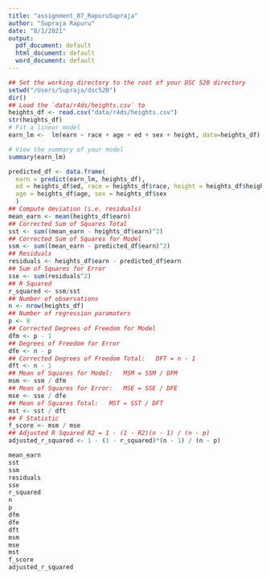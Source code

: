 ---
title: "assignment_07_RapuruSupraja"
author: "Supraja Rapuru"
date: "8/1/2021"
output:
  pdf_document: default
  html_document: default
  word_document: default
---

```{r include = FALSE}
## Set the working directory to the root of your DSC 520 directory
setwd("/Users/Supraja/dsc520")
dir()
## Load the `data/r4ds/heights.csv` to
heights_df <- read.csv("data/r4ds/heights.csv")
str(heights_df)
# Fit a linear model
earn_lm <-  lm(earn ~ race + age + ed + sex + height, data=heights_df)
```
```{r include = TRUE}
# View the summary of your model
summary(earn_lm)
```
```{r include = FALSE}
predicted_df <- data.frame(
  earn = predict(earn_lm, heights_df),
  ed = heights_df$ed, race = heights_df$race, height = heights_df$height,
  age = heights_df$age, sex = heights_df$sex
  )
## Compute deviation (i.e. residuals)
mean_earn <- mean(heights_df$earn)
## Corrected Sum of Squares Total
sst <- sum((mean_earn - heights_df$earn)^2)
## Corrected Sum of Squares for Model
ssm <- sum((mean_earn - predicted_df$earn)^2)
## Residuals
residuals <- heights_df$earn - predicted_df$earn
## Sum of Squares for Error
sse <- sum(residuals^2)
## R Squared
r_squared <- ssm/sst
## Number of observations
n <- nrow(heights_df)
## Number of regression paramaters
p <- 8
## Corrected Degrees of Freedom for Model
dfm <- p - 1
## Degrees of Freedom for Error
dfe <- n - p
## Corrected Degrees of Freedom Total:   DFT = n - 1
dft <- n - 1
## Mean of Squares for Model:   MSM = SSM / DFM
msm <- ssm / dfm
## Mean of Squares for Error:   MSE = SSE / DFE
mse <- sse / dfe
## Mean of Squares Total:   MST = SST / DFT
mst <- sst / dft
## F Statistic
f_score <- msm / mse
## Adjusted R Squared R2 = 1 - (1 - R2)(n - 1) / (n - p)
adjusted_r_squared <- 1 - (1 - r_squared)*(n - 1) / (n - p)
```
```{r include = TRUE}
mean_earn
sst
ssm
residuals
sse
r_squared
n
p
dfm
dfe
dft
msm
mse
mst
f_score
adjusted_r_squared
```